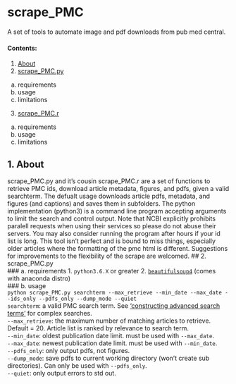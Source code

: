 # scrape_PMC  
A set of tools to automate image and pdf downloads from pub med central.  

#### Contents: 
1. <a href= #about>About</a>
2. <a href = #.py>scrape_PMC.py</a>  
  a. requirements  
  b. usage   
  c. limitations
3. <a href = #.r>scrape_PMC.r</a>  
  a. requirements  
  b. usage  
  c. limitations

## <a id='about'></a>1. About 
scrape_PMC.py and it's cousin scrape_PMC.r are a set of functions to retrieve PMC ids, download article metadata, figures, and pdfs, given a valid searchterm. The defualt usage downloads article pdfs, metadata, and figures (and captions) and saves them in subfolders.
The python implementation (python3) is a command line program accepting arguments to limit the search and control output.
Note that NCBI explicitly prohibits paralell requests when using their services so please do not abuse their servers.
You may also consider running the program after hours if your id list is long.
 This tool isn't perfect and is bound to miss things, especially older articles where the formatting of the pmc html is different.
 Suggestions for improvements to the flexibility of the scrape are welcomed.
## <a id='.py'></a>2. scrape_PMC.py  
### a. requirements 
  1. `python3.6.X` or greater
  2. <a href='https://www.crummy.com/software/BeautifulSoup/'>`beautifulsoup4`</a> (comes with anaconda distro)  
### b. usage  
`python scrape_PMC.py searchterm --max_retrieve --min_date --max_date --ids_only --pdfs_only --dump_mode --quiet`  
`searchterm`: a valid PMC search term. See <a href=#advanced>'constructing advanced search terms'</a> for complex searches.  
`--max_retrieve`: the maximum number of matching articles to retrieve. Default = 20. Article list is ranked by relevance to search term.  
`--min_date`: oldest publication date limit. must be used with `--max_date`.  
`--max_date`: newest publication date limit. must be used with `--min_date`.  
`--pdfs_only`: only output pdfs, not figures.  
`--dump_mode`: save pdfs to current working directory (won't create sub directories). Can only be used with `--pdfs_only`.  
`--quiet`: only output errors to std out.
